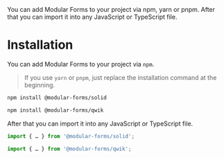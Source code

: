 
<Title>Installation</Title>
<Description>
  You can add Modular Forms to your project via npm, yarn or pnpm. After that
  you can import it into any JavaScript or TypeScript file.
</Description>

# Installation

You can add Modular Forms to your project via `npm`.

> If you use `yarn` or `pnpm`, just replace the installation command at the beginning.

<Solid block>

```bash
npm install @modular-forms/solid
```

</Solid>

<Qwik block>

```bash
npm install @modular-forms/qwik
```

</Qwik>

After that you can import it into any JavaScript or TypeScript file.

<Solid block>

```ts
import { … } from '@modular-forms/solid';
```

</Solid>

<Qwik block>

```ts
import { … } from '@modular-forms/qwik';
```

</Qwik>
